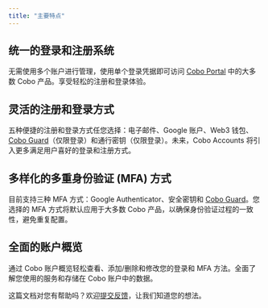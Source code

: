 ```yaml
---
title: "主要特点"
---
```

## 统一的登录和注册系统
无需使用多个账户进行管理，使用单个登录凭据即可访问 [Cobo Portal](/cn/portal/introduction) 中的大多数 Cobo 产品。享受轻松的注册和登录体验。

## 灵活的注册和登录方式
五种便捷的注册和登录方式任您选择：电子邮件、Google 账户、Web3 钱包、[Cobo Guard](/cn/guard/introduction)（仅限登录）和通行密钥（仅限登录）。未来，Cobo Accounts 将引入更多满足用户喜好的登录和注册方式。

## 多样化的多重身份验证 (MFA) 方式
目前支持三种 MFA 方式：Google Authenticator、安全密钥和 [Cobo Guard](/cn/guard/introduction)。您选择的 MFA 方式将默认应用于大多数 Cobo 产品，以确保身份验证过程的一致性，避免重复配置。

## 全面的账户概览
通过 Cobo 账户概览轻松查看、添加/删除和修改您的登录和 MFA 方法。全面了解您使用的服务和存储在 Cobo 账户中的数据。

<Tip>这篇文档对您有帮助吗？欢迎[提交反馈](https://forms.zohopublic.com/cobo/form/DocumentFeedbackForm/formperma/QvLOhxJv1_JMsJ-1dleZ8Itb_7rzN-LtgvsDdxosoVI)，让我们知道您的想法。</Tip>